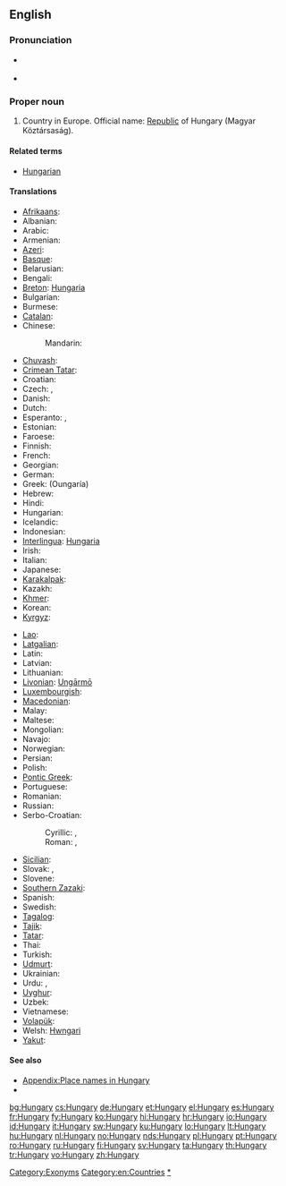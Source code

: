 ==English==

===Pronunciation===
* {{a|UK|US}} {{IPA|/ˈhʌŋ.ɡə.ɹi/}}
* {{audio|en-us-Hungary.ogg|Audio (US)}}

===Proper noun===
{{wikipedia}}
{{en-proper noun}}

# Country in Europe. Official name: [[republic|Republic]] of Hungary (Magyar Köztársaság).

====Related terms====
* [[Hungarian]]

====Translations====
{{trans-top|the country}}
* [[Afrikaans]]: {{t|af|Hongarye}}
* Albanian: {{t|sq|Hungaria}}
* Arabic: {{t|ar|المجر|m|tr=al-májar}}
* Armenian: {{t-|hy|Հունգարիա|tr=Hungaria}}
* [[Azeri]]: {{t|az|Macarıstan|xs=Azeri}}
* [[Basque]]: {{t+|eu|Hungaria|xs=Basque}}
* Belarusian: {{t|be|Венгрыя|f|tr=Vénhryja|xs=Belarusian}}
* Bengali: {{t|bn|হাঙ্গেরি|tr=hangeri|sc=Beng|xs=Bengali}}
* [[Breton]]: [[Hungaria]]
* Bulgarian: {{t+|bg|Унгария|f}}
* Burmese: {{t|my|ဟန်ဂေရီနိုင်ငံ|sc=Mymr}}
* [[Catalan]]: {{t+|ca|Hongria|f}}
* Chinese:
*: Mandarin: {{t-|cmn|匈牙利|tr=Xiōngyálì|sc=Hani}}
* [[Chuvash]]: {{tø|cv|Венгри|tr=Vengri|sc=Cyrl}}
* [[Crimean Tatar]]: {{tø|crh|Macaristan}}
* Croatian: {{t|hr|Mađarska|f}}
* Czech: {{t+|cs|Maďarsko|n}}, {{t|cs|Uhry|p}} {{qualifier|before 1918}}
* Danish: {{t+|da|Ungarn}}
* Dutch: {{t+|nl|Hongarije|n}}
* Esperanto: {{t-|eo|Hungario|xs=Esperanto}}, {{t-|eo|Hungarujo|xs=Esperanto}}
* Estonian: {{t+|et|Ungari}}
* Faroese: {{t-|fo|Ungarn|xs=Faroese}}
* Finnish: {{t+|fi|Unkari}}
* French: {{t+|fr|Hongrie|f}}
* Georgian: {{t|ka|უნგრეთი|tr=ungreti|sc=Geor|xs=Georgian}}
* German: {{t+|de|Ungarn|n}}
* Greek: {{t+|el|Ουγγαρία|f}} (Oungaría)
* Hebrew: {{t+|he|הונגריה|f|tr=Hungarya}}
* Hindi: {{t+|hi|हंगरी|tr=haṅgarī|xs=Hindi}}
* Hungarian: {{t+|hu|Magyarország}}
* Icelandic: {{t+|is|Ungverjaland|n}}
* Indonesian: {{t-|id|Hongaria|xs=Indonesian}}
* [[Interlingua]]: [[Hungaria]]
* Irish: {{t|ga|Ungáir|alt=An Ungáir}}
* Italian: {{t+|it|Ungheria|f}}
* Japanese: {{t+|ja|ハンガリー|tr=Hangarī}}
* [[Karakalpak]]: {{tø|kaa|Vengriya}}
* Kazakh: {{t|kk|Мажарстан|tr=Majarstán|sc=Cyrl|xs=Kazakh}}
* [[Khmer]]: {{t|km|ហុងគ្រី|sc=Khmr|tr=hongkrii}}
* Korean: {{t+|ko|헝가리|tr=Heonggari|sc=Hang}}
* [[Kyrgyz]]: {{t-|ky|Венгрия|tr=Véngrija|sc=Cyrl|xs=Kyrgyz}}
{{trans-mid}}
* [[Lao]]: {{t|lo|ຮົງກາລີ|tr=hong-kā-lī|sc=Laoo}}
* [[Latgalian]]: {{tø|ltg|Vengreja|f}}
* Latin: {{t-|la|Hungaria|f}}
* Latvian: {{t+|lv|Ungārija|f|xs=Latvian}}
* Lithuanian: {{t+|lt|Vengrija|f|xs=Lithuanian}}
* [[Livonian]]: [[Ungārmō]]
* [[Luxembourgish]]: {{t|lb|Ungarn|n}}
* [[Macedonian]]: {{t+|mk|Унгарија|f|tr=Ungárija}}
* Malay: {{t|ms|Hungary}}
* Maltese: {{t-|mt|l-Ungerija|xs=Maltese}}
* Mongolian: {{t|mn|Унгар|tr=Ungar|sc=Cyrl}}
* Navajo: {{tø|nv|Hángewii}}
* Norwegian: {{t+|no|Ungarn}}
* Persian: {{t+|fa|مجارستان|tr=Majârestân}}
* Polish: {{t+|pl|Węgry|p}}
* [[Pontic Greek]]: {{tø|pnt|Ουγγαρία}}
* Portuguese: {{t+|pt|Hungria|f}}
* Romanian: {{t+|ro|Ungaria|f}}
* Russian: {{t+|ru|Венгрия|f|tr=Véngrija}}
* Serbo-Croatian:
*: Cyrillic: {{t|sh|Мађарска|f|alt=Ма̏ђарска|sc=Cyrl|xs=Serbo-Croatian}}, {{t|sh|Маџарска|f|alt=Ма̏џарска|sc=Cyrl|xs=Serbo-Croatian}}
*: Roman: {{t|sh|Mađarska|f|alt=Mȁđarskā|xs=Serbo-Croatian}}, {{t|sh|Madžarska|f|alt=Mȁdžarskā|xs=Serbo-Croatian}}
* [[Sicilian]]: {{t-|scn|Unghirìa|f|xs=Sicilian}}
* Slovak: {{t-|sk|Maďarsko|n}}, {{t|sk|Uhorsko|n}} {{qualifier|before 1918}}
* Slovene: {{t+|sl|Madžarska|f}}
* [[Southern Zazaki]]: {{tø|diq|Macarıstan}}
* Spanish: {{t+|es|Hungría|f}}
* Swedish: {{t+|sv|Ungern}}
* [[Tagalog]]: {{t|tl|Unggarya}}
* [[Tajik]]: {{t|tg|Маҷористон|tr=Majoriston|sc=Cyrl|xs=Tajik}}
* [[Tatar]]: {{t-|tt|Венгрия|tr=Vengrija|sc=Cyrl|xs=Tatar}}
* Thai: {{t|th|ฮังการี|tr=hanggaaree}}
* Turkish: {{t+|tr|Macaristan}}
* [[Udmurt]]: {{tø|udm|Венгрия}}
* Ukrainian: {{t|uk|Угорщина|f|tr=Uhórščyna|xs=Ukrainian}}
* Urdu: {{t-|ur|مجارستان|tr=majāristān|xs=Urdu}}, {{t|ur|ہنگری|tr=haṅgarī|xs=Urdu}}
* [[Uyghur]]: {{t-|ug|ۋېنگرىيە|sc=ug-Arab|xs=Uyghur}}
* Uzbek: {{t|uz|Vengriya|xs=Uzbek}}
* Vietnamese: {{t-|vi|Hungary|xs=Vietnamese}}
* [[Volapük]]: {{t+|vo|Macarän|xs=Volapük}}
* Welsh: [[Hwngari]]
* [[Yakut]]: {{tø|sah|Мадьаар Сирэ|tr=Mad'aar Sire|sc=Cyrl}}
{{trans-bottom}}

====See also====
* [[Appendix:Place names in Hungary]]
* {{list|en|countries of Europe}}

[[Category:Exonyms]]
[[Category:en:Countries]]
[[Category:en:Hungary|*]]

[[bg:Hungary]]
[[cs:Hungary]]
[[de:Hungary]]
[[et:Hungary]]
[[el:Hungary]]
[[es:Hungary]]
[[fr:Hungary]]
[[fy:Hungary]]
[[ko:Hungary]]
[[hi:Hungary]]
[[hr:Hungary]]
[[io:Hungary]]
[[id:Hungary]]
[[it:Hungary]]
[[sw:Hungary]]
[[ku:Hungary]]
[[lo:Hungary]]
[[lt:Hungary]]
[[hu:Hungary]]
[[nl:Hungary]]
[[no:Hungary]]
[[nds:Hungary]]
[[pl:Hungary]]
[[pt:Hungary]]
[[ro:Hungary]]
[[ru:Hungary]]
[[fi:Hungary]]
[[sv:Hungary]]
[[ta:Hungary]]
[[th:Hungary]]
[[tr:Hungary]]
[[vo:Hungary]]
[[zh:Hungary]]